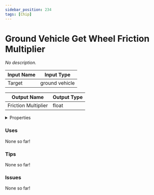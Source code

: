 ```yaml
---
sidebar_position: 234
tags: [Chip]
---
```


# Ground Vehicle Get Wheel Friction Multiplier

*No description.*



| Input Name | Input Type |
|-----------|-----------|
| Target | ground vehicle |

| Output Name | Output Type |
|-----------|-----------|
| Friction Multiplier | float |


<details>
  <summary>Properties</summary>
  <div>
    <div>
    <table>
      <thead>
        <tr>
          <th>Is beta required?</th>
          <th>❌</th>
        </tr>
        <tr>
          <th>Is this chip a trolling risk?</th>
          <th>❌</th>
        </tr>
        <tr>
          <th>Chip UUPD</th>
          <th>0fcc3c15-5ee0-4af9-a4de-94627fbba6ec</th>
        </tr>
      </thead>
    </table>
    </div>
  </div>
</details>

### Uses

None so far!

### Tips

None so far!

### Issues

None so far!